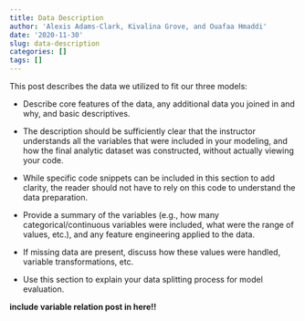 ```yaml
---
title: Data Description
author: 'Alexis Adams-Clark, Kivalina Grove, and Ouafaa Hmaddi'
date: '2020-11-30'
slug: data-description
categories: []
tags: []
---
```


This post describes the data we utilized to fit our three models:

- Describe core features of the data, any additional data you joined in and why, and basic descriptives.

- The description should be sufficiently clear that the instructor understands all the variables that were included in your modeling, and how the final analytic dataset was constructed, without actually viewing your code. 
- While specific code snippets can be included in this section to add clarity, the reader should not have to rely on this code to understand the data preparation.

- Provide a summary of the variables (e.g., how many categorical/continuous variables were included, what were the range of values, etc.), and any feature engineering applied to the data. 
- If missing data are present, discuss how these values were handled, variable transformations, etc. 
- Use this section to explain your data splitting process for model evaluation.

**include variable relation post in here!!**


```r

```

